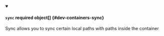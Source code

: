 


<details className="config-field" data-expandable="true" open>
<summary>

#### `sync` <span className="config-field-required" data-required="false">required</span> <span className="config-field-type">object[]</span> <span className="config-field-default"></span> <span className="config-field-enum"></span> {#dev-containers-sync}

Sync allows you to sync certain local paths with paths inside the container

</summary>

<PartialSyncreference />


</details>
